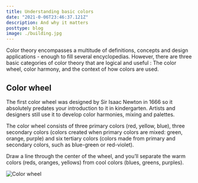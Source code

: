 ```yaml
---
title: Understanding basic colors
date: "2021-0-06T23:46:37.121Z"
description: And why it matters
posttype: blog
image: ./building.jpg
---
```


Color theory encompasses a multitude of definitions, concepts and design applications - enough to fill several encyclopedias. However, there are three basic categories of color theory that are logical and useful : The color wheel, color harmony, and the context of how colors are used.

## Color wheel

The first color wheel was designed by Sir Isaac Newton in 1666 so it absolutely predates your introduction to it in kindergarten. Artists and designers still use it to develop color harmonies, mixing and palettes.

The color wheel consists of three primary colors (red, yellow, blue), three secondary colors (colors created when primary colors are mixed: green, orange, purple) and six tertiary colors (colors made from primary and secondary colors, such as blue-green or red-violet).

Draw a line through the center of the wheel, and you’ll separate the warm colors (reds, oranges, yellows) from cool colors (blues, greens, purples).

![Color wheel](./color-wheel.gif)